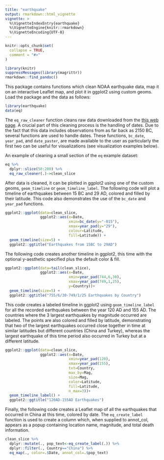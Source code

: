 ```yaml
---
title: "earthquake"
output: rmarkdown::html_vignette
vignette: >
  %\VignetteIndexEntry{earthquake}
  %\VignetteEngine{knitr::rmarkdown}
  %\VignetteEncoding{UTF-8}
---
```


```r
knitr::opts_chunk$set(
  collapse = TRUE,
  comment = "#>"
)
```

```r
library(knitr)
suppressMessages(library(magrittr))
rmarkdown::find_pandoc()
```

This package contains functions which clean NOAA earthquake data, map it on an interactive Leaflet map, and plot it in ggplot2 using custom geoms. 
Load the package and the data as follows: 

```r
library(earthquake)
data(eq)
```

The `eq_raw_cleaner` function cleans raw data downloaded from the [this web page](www.ngdc.noaa.gov/hazel/view/hazards/earthquake/event-data). 
A crucial part of this cleaning process is the handling of dates. Due to the fact that this data includes observations from as far back as 2150 BC, several functions are used to handle dates. 
These functions, `bc_date`, `year_pad`, and `date_paster`, are made available to the user as particularly the first two can be useful for visualizations (see visualization examples below).

An example of cleaning a small section of the `eq` example dataset:

```r
eq %>% 
  dplyr::slice(50:200) %>% 
  eq_raw_cleaner(.)->clean_slice
```

After data is cleaned, it can be plotted in ggplot2 using one of the custom geoms, `geom_timeline` or `geom_timeline_label`. 
The following code will plot a timeline of earthquakes between 15 BC and 29 AD, colored and filled by their latitude. 
This code also demonstrates the use of the `bc_date` and `year_pad` functions. 


```r
ggplot2::ggplot(data=clean_slice, 
                ggplot2::aes(x=Date,
                             xmin=bc_date(y="-015"),
                             xmax=year_pad(y="29"),
                             colour=Latitude,
                             fill=Latitude)) +
  geom_timeline(size=5) +
  ggplot2::ggtitle("Earthquakes from 15BC to 29AD")
```

The following code creates another timeline in ggplot2, this time with the optional y-aesthetic specified plus the default color & fill. 

```r
ggplot2::ggplot(data=tail(clean_slice), 
                ggplot2::aes(x=Date,
                             xmin=year_pad(744,6,30),
                             xmax=year_pad(749,1,25),
                             y=Country))+
  geom_timeline(size=5) +
  ggplot2::ggtitle("755/6/30-749/1/25 Earthquakes by Country")
```

This code creates a labeled timeline in ggplot2 using `geom_timeline_label` for all the recorded earthquakes between the year 120 AD and 155 AD. The countries where the 3 largest earthquakes by magnitude occurred are labeled. The points are also colored and filled by latitude, demonstrating that two of the largest earthquakes occurred close together in time at similar latitudes but different countries (China and Turkey), whereas the largest earthquake of this time period also occurred in Turkey but at a different latitude. 

```r
ggplot2::ggplot(data=clean_slice, 
                ggplot2::aes(x=Date,
                             xmin=year_pad(120),
                             xmax=year_pad(155),
                             txt=Country,
                             max_by=Mag, 
                             size=Mag,
                             color=Latitude,
                             fill=Latitude,
                             n_max=3))+
  geom_timeline_label() +
  ggplot2::ggtitle("120AD-155AD Earthquakes")
```

Finally, the following code creates a Leaflet map of all the earthquakes that occurred in China at this time, colored by date. The `eq_create_label` function is used to create a column which, when supplied to annot_col, appears as a popup containing location name, magnitude, and total death information. 

```r
clean_slice %>% 
  dplyr::mutate(., pop_text<-eq_create_label(.)) %>% 
  dplyr::filter(., Country=="China") %>% 
  eq_map(., color=.$Date, annot_col=.$pop_text)
```

